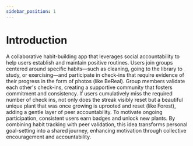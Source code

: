 ```yaml
---
sidebar_position: 1
---
```

# Introduction

A collaborative habit-building app that leverages social accountability to help users establish and maintain positive routines. Users join groups centered around specific habits—such as cleaning, going to the library to study, or exercising—and participate in check-ins that require evidence of their progress in the form of photos (like BeReal). Group members validate each other's check-ins, creating a supportive community that fosters commitment and consistency. If users cumulatively miss the required number of check ins, not only does the streak visibly reset but a beautiful unique plant that was once growing is uprooted and reset (like Forest), adding a gentle layer of peer accountability. To motivate ongoing participation, consistent users earn badges and unlock new plants. By combining habit tracking with peer validation, this idea transforms personal goal-setting into a shared journey, enhancing motivation through collective encouragement and accountability.
